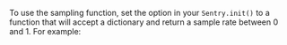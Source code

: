 To use the sampling function, set the <PlatformIdentifier name="traces-sampler" /> option in your `Sentry.init()` to a function that will accept a <PlatformIdentifier name="sampling-context" /> dictionary and return a sample rate between 0 and 1. For example:

<PlatformContent includePath="performance/traces-sampler-as-sampler" />
